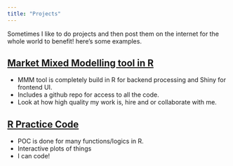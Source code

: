 ```yaml
---
title: "Projects"
---
```


Sometimes I like to do projects and then post them on the internet for the whole world to benefit!
here's some examples. 

## [Market Mixed Modelling tool in R](https://github.com/AshutoshAgrahari/MMM_Assistant)

- MMM tool is completely build in R for backend processing and Shiny for frontend UI.
- Includes a github repo for access to all the code.
- Look at how high quality my work is, hire and or collaborate with me. 

## [R Practice Code](https://github.com/AshutoshAgrahari/R_Practice)

- POC is done for many functions/logics in R.
- Interactive plots of things
- I can code!